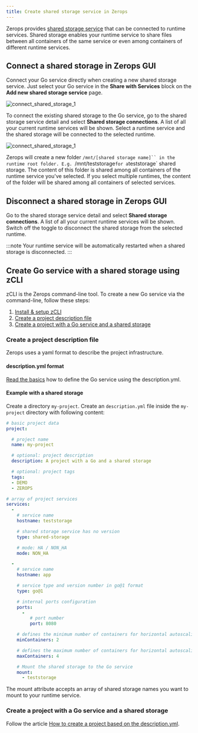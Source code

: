 ```yaml
---
title: Create shared storage service in Zerops
---
```


Zerops provides [shared storage service](/shared-storage/overview) that can be connected to runtime services. Shared storage enables your runtime service to share files between all containers of the same service or even among containers of different runtime services.

## Connect a shared storage in Zerops GUI
Connect your Go service directly when creating a new shared storage service. Just select your Go service in the **Share with Services** block on the **Add new shared storage service** page.

![connect_shared_storage_1](/img/screenshots/connect_shared_storage_1.png)

To connect the existing shared storage to the Go service, go to the shared storage service detail and select **Shared storage connections**. A list of all your current runtime services will be shown. Select a runtime service and the shared storage will be connected to the selected runtime.

![connect_shared_storage_1](/img/screenshots/connect_shared_storage_2.png)

Zerops will create a new folder `/mnt/[shared storage name]`` in the runtime root folder. E.g. `/mnt/teststorage` for a `teststorage` shared storage. The content of this folder is shared among all containers of the runtime service you've selected. If you select multiple runtimes, the content of the folder will be shared among all containers of selected services.

## Disconnect a shared storage in Zerops GUI

Go to the shared storage service detail and select **Shared storage connections**. A list of all your current runtime services will be shown. Switch off the toggle to disconnect the shared storage from the selected runtime.

:::note
Your runtime service will be automatically restarted when a shared storage is disconnected.
:::

## Create Go service with a shared storage using zCLI
zCLI is the Zerops command-line tool. To create a new Go service via the command-line, follow these steps:

1. [Install & setup zCLI](/references/cli/install)
2. [Create a project description file](/go/how-to/shared-storage#create-a-project-description-file)
3. [Create a project with a Go service and a shared storage](/go/how-to/shared-storage#create-a-project-with-a-go-service-and-a-shared-storage)

### Create a project description file
Zerops uses a yaml format to describe the project infrastructure.

#### description.yml format

[Read the basics](/go/how-to/create#create-a-project-description-file) how to define the Go service using the description.yml.

#### Example with a shared storage

Create a directory `my-project`. Create an `description.yml` file inside the `my-project` directory with following content:

```yml
# basic project data
project:

  # project name
  name: my-project

  # optional: project description
  description: A project with a Go and a shared storage

  # optional: project tags
  tags:
  - DEMO
  - ZEROPS

# array of project services
services:
  -
    # service name
    hostname: teststorage

    # shared storage service has no version
    type: shared-storage

    # mode: HA / NON_HA
    mode: NON_HA

  -
    # service name
    hostname: app

    # service type and version number in go@1 format
    type: go@1

    # internal ports configuration
    ports:
      -
         # port number
         port: 8080

    # defines the minimum number of containers for horizontal autoscaling. Max value = 6.
    minContainers: 2

    # defines the maximum number of containers for horizontal autoscaling. Max value = 6.
    maxContainers: 4

    # Mount the shared storage to the Go service
    mount:
      - teststorage
```

The mount attribute accepts an array of shared storage names you want to mount to your runtime service.

### Create a project with a Go service and a shared storage

Follow the article [How to create a project based on the description.yml](/go/how-to/create#create-a-project-based-on-the-descriptionyml).
